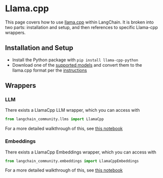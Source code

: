 # Llama.cpp

This page covers how to use [llama.cpp](https://github.com/ggerganov/llama.cpp) within LangChain.
It is broken into two parts: installation and setup, and then references to specific Llama-cpp wrappers.

## Installation and Setup
- Install the Python package with `pip install llama-cpp-python`
- Download one of the [supported models](https://github.com/ggerganov/llama.cpp#description) and convert them to the llama.cpp format per the [instructions](https://github.com/ggerganov/llama.cpp)

## Wrappers

### LLM

There exists a LlamaCpp LLM wrapper, which you can access with 
```python
from langchain_community.llms import LlamaCpp
```
For a more detailed walkthrough of this, see [this notebook](/docs/integrations/llms/llamacpp)

### Embeddings

There exists a LlamaCpp Embeddings wrapper, which you can access with 
```python
from langchain_community.embeddings import LlamaCppEmbeddings
```
For a more detailed walkthrough of this, see [this notebook](/docs/integrations/text_embedding/llamacpp)
